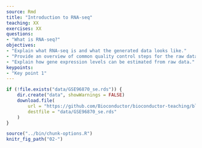 ```yaml
---
source: Rmd
title: "Introduction to RNA-seq"
teaching: XX
exercises: XX
questions:
- "What is RNA-seq?"
objectives:
- "Explain what RNA-seq is and what the generated data looks like."
- "Provide an overview of common quality control steps for the raw data."
- "Explain how gene expression levels can be estimated from raw data."
keypoints:
- "Key point 1"
---
```


```r
if (!file.exists("data/GSE96870_se.rds")) {
    dir.create("data", showWarnings = FALSE)
    download.file(
        url = "https://github.com/Bioconductor/bioconductor-teaching/blob/master/data/GSE96870/GSE96870_se.rds?raw=true", 
        destfile = "data/GSE96870_se.rds"
    )
}
```

```r
source("../bin/chunk-options.R")
knitr_fig_path("02-")
```
